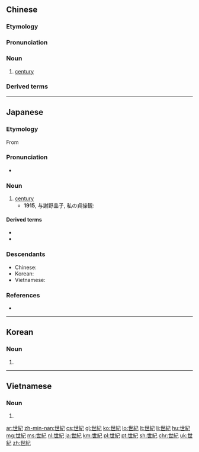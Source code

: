 {{also|世纪}}
==Chinese==
{{zh-forms|s=世纪}}
{{wikipedia|lang=zh}}
{{wikipedia|lang=yue}}

===Etymology===
{{wasei kango|世%紀|せい%き|century|世紀|}}

===Pronunciation===
{{zh-pron
|m=shìjì
|c=sai3 gei2
|h=pfs=sṳ-ki
|mn=qz,tw,xm:sè-kí/zz:sì-kí
|cat=n
}}

===Noun===
{{zh-noun}}

# [[century]] {{gl|period of 100 years}}

===Derived terms===
{{zh-der|世紀末}}

{{zh-cat|Elementary|Time}}

----

==Japanese==
{{wikipedia|lang=ja}}
{{ja-kanjitab|せい|き|yomi=o}}

===Etymology===
From {{der|ja|sort=せいき|ltc|世紀|tr=syej<sup>H</sup> ki<sup>X</sup>}}

===Pronunciation===
{{ja-pron|acc=1|y=ko|せいき}}
* {{hmp|lang=ja|sort=せいき|正気|正規|生気|生起|成規|西紀|制規|性器|青旗|凄気|旌旗|清気|清奇|清規|清暉|清輝|盛期|腥気|精気|精機|精騎}}

===Noun===
{{ja-noun|せいき|seiki}}

# [[century]] {{gl|100 years}}
#* '''1915''', 与謝野晶子, 私の貞操観:
#*: {{ja-usex|今は女の目の開く'''世紀'''である。|いま は おんな の め の ひらく '''せいき''' で ある。|This is the century when women open their eyes.}}

====Derived terms====
* {{l|ja|世紀末}}
* {{l|ja|世紀末的}}

===Descendants===
* Chinese: {{zh-l|世紀}}
* Korean: {{ko-l|세기}}
* Vietnamese: {{vi-l|thế kỉ}}

===References===
* {{R:Shogakukan}}

{{C|ja|sort=せいき|Time}}

----

==Korean==
{{ko-hanjatab}}

===Noun===
{{ko-noun|hangeul=세기}}

# {{hanja form of|세기|century}}

----

==Vietnamese==
{{vi-hantutab}}

===Noun===
{{vi-hantu}}

# {{han tu form of|thế kỉ|[[century]]}}

[[ar:世紀]]
[[zh-min-nan:世紀]]
[[cs:世紀]]
[[gl:世紀]]
[[ko:世紀]]
[[lo:世紀]]
[[lt:世紀]]
[[li:世紀]]
[[hu:世紀]]
[[mg:世紀]]
[[ms:世紀]]
[[nl:世紀]]
[[ja:世紀]]
[[km:世紀]]
[[pl:世紀]]
[[pt:世紀]]
[[sh:世紀]]
[[chr:世紀]]
[[uk:世紀]]
[[zh:世紀]]